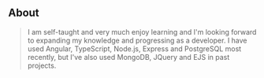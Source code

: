 ## About

> I am self-taught and very much enjoy learning and I'm looking forward to expanding my knowledge and progressing as a developer. I have used Angular, TypeScript, Node.js, Express and PostgreSQL most recently, but I've also used MongoDB, JQuery and EJS in past projects. 

